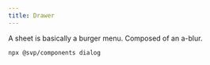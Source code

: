 ```yaml
---
title: Drawer
---
```


A sheet is basically a burger menu. Composed of an a-blur.


<Pills>
  <Atrium label="a-track" href="/atrium/elements/a-track" />
  <Atrium label="a-adaptive" href="/atrium/elements/a-adaptive" />
</Pills>

```bash
npx @svp/components dialog
```

<Example title="Example" code={DrawerDemoRaw}>
  <DrawerDemo client:load />
</Example>
